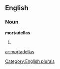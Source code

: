 ==English==

===Noun===
'''mortadellas'''

# {{plural of|[[mortadella]]}}

[[Category:English plurals]]

[[ar:mortadellas]]
